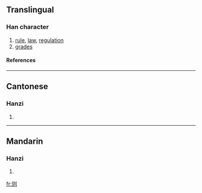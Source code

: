 {{see|則}}

==Translingual==
===Han character===
{{Han char|rn=18|rad=刀|as=04|sn=6|four=|canj=月人中弓 (BOLN)}}
# [[rule]], [[law]], [[regulation]]
# [[grades]]
====References====
{{Han ref|kx=0137.301|hdz=10326.050|uh=5219|ud=21017}}
----
==Cantonese==
===Hanzi===
{{yue-hanzi|jyut=|y=jak1}}
# {{defn|Cantonese}}
----
==Mandarin==
===Hanzi===
{{cmn-hanzi|tra=則|pin=[[zé]] ([[ze2]])|wg=tse<sup>2</sup>}}
# {{defn|Mandarin}}




[[fr:则]]